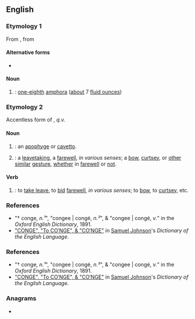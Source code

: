 {{also|congé}}
==English==

===Etymology 1===
From {{etyl|fr}} {{m|fr|conge}}, from {{etyl|la}} {{m|la|congius}}

====Alternative forms====
* {{l|en|congy}}

====Noun====
{{en-noun}}

# {{lb|en|historical|_|units of measure|obsolete}} {{altname|congius|lang=en|nodot=a}}: [[one-eighth]] [[amphora]] ([[about]] 7 [[fluid ounce]]s)

===Etymology 2===
Accentless form of {{m|en|congé}}, ''q.v.''

====Noun====
{{en-noun}}

# {{lb|en|architecture}} {{altform|congé|lang=en|nodot=a}}: an [[apophyge]] or [[cavetto]].
# {{altform|congee|lang=en|nodot=a}}: a [[leavetaking]], a [[farewell]], ''in various senses''; a [[bow]], [[curtsey]], or [[other]] [[similar]] [[gesture]], [[whether]] in [[farewell]] or [[not]].

====Verb====
{{en-verb|conges|congeing|conged}}

# {{altname|congee|lang=en|nodot=a}}: to [[take leave]], to [[bid]] [[farewell]], ''in various senses''; to [[bow]], to [[curtsey]], etc.

===References===
* "† conge, ''n.¹''", "congee | congé, ''n.²''", & "congee | congé, ''v.''" in the ''Oxford English Dictionary'', 1891.
* [https://books.google.com.hk/books?id=03Q7AAAAcAAJ&pg=PT233 "CONGE", "To CO′NGE", & "CO′NGE"] in [[w:Samuel Johnson|Samuel Johnson]]'s ''Dictionary of the English Language''.

===References===
* "† conge, ''n.¹''", "congee | congé, ''n.²''", & "congee | congé, ''v.''" in the ''Oxford English Dictionary'', 1891.
* [https://books.google.com.hk/books?id=03Q7AAAAcAAJ&pg=PT233 "CONGE", "To CO′NGE", & "CO′NGE"] in [[w:Samuel Johnson|Samuel Johnson]]'s ''Dictionary of the English Language''.

===Anagrams===
* {{anagrams|en|cogen|genco}}
